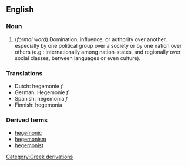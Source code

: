 ==English==



=== Noun ===
{{wikipedia}}
# (''formal word'') Domination, influence, or authority over another, especially by one political group over a society or by one nation over others (e.g.:  internationally among nation-states, and regionally over social classes, between languages or even culture).


=== Translations ===
*Dutch: hegemonie ''f''
*German: Hegemonie ''f''
*Spanish: hegemonía ''f''
*Finnish: hegemonia

=== Derived terms ===
*[[hegemonic]]
*[[hegemonism]]
*[[hegemonist]]



[[Category:Greek derivations]]
